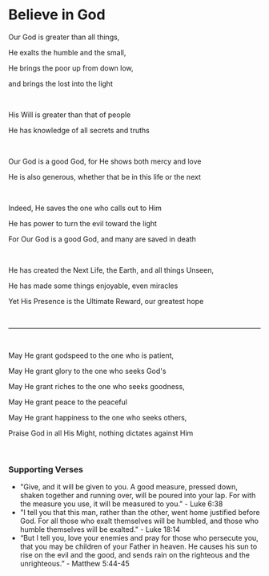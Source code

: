 # Believe in God

Our God is greater than all things,

He exalts the humble and the small,

He brings the poor up from down low,

and brings the lost into the light

<br />

His Will is greater than that of people

He has knowledge of all secrets and truths

<br />

Our God is a good God, for He shows both mercy and love

He is also generous, whether that be in this life or the next

<br />

Indeed, He saves the one who calls out to Him

He has power to turn the evil toward the light

For Our God is a good God, and many are saved in death

<p></p>

<br />

He has created the Next Life, the Earth, and all things Unseen,

He has made some things enjoyable, even miracles

Yet His Presence is the Ultimate Reward, our greatest hope

<p></p>

<br />

---

<br />

May He grant godspeed to the one who is patient,

May He grant glory to the one who seeks God's

May He grant riches to the one who seeks goodness,

May He grant peace to the peaceful

May He grant happiness to the one who seeks others,

Praise God in all His Might, nothing dictates against Him

<br />

### Supporting Verses

- "Give, and it will be given to you. A good measure, pressed down, shaken together and running over, will be poured into your lap. For with the measure you use, it will be measured to you." - Luke 6:38
- "I tell you that this man, rather than the other, went home justified before God. For all those who exalt themselves will be humbled, and those who humble themselves will be exalted." - Luke 18:14
- “But I tell you, love your enemies and pray for those who persecute you, that you may be children of your Father in heaven. He causes his sun to rise on the evil and the good, and sends rain on the righteous and the unrighteous.” - Matthew 5:44-45
